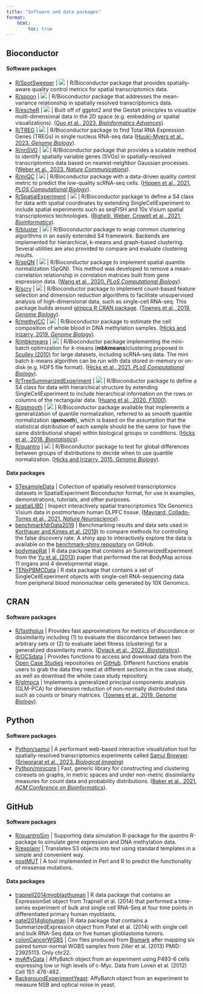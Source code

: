 ```yaml
---
title: "Software and data packages"
format:
    html:
        toc: true
---
```


## Bioconductor 

#### Software packages

- [R/SpotSweeper](https://bioconductor.org/packages/SpotSweeper) | <img src="https://bioconductor.org/shields/years-in-bioc/SpotSweeper.svg"> |  R/Bioconductor package that provides spatially-aware quality control metrics for spatial transcriptomics data.
- [R/spoon](https://bioconductor.org/packages/spoon) | <img src="https://bioconductor.org/shields/years-in-bioc/spoon.svg"> |  R/Bioconductor package that addresses the mean-variance relationship in spatially resolved transcriptomics data.
- [R/escheR](https://bioconductor.org/packages/escheR) | <img src="https://bioconductor.org/shields/years-in-bioc/escheR.svg"> |  Built off of ggplot2 and the Gestalt principles to visualize multi-dimensional data in the 2D space (e.g. embedding or spatial visualizations). ([Guo et al., 2023. _Bioinformatics Advances_](https://doi.org/10.1093/bioadv/vbad179)).
- [R/TREG](https://www.bioconductor.org/packages/TREG) | <img src="https://bioconductor.org/shields/years-in-bioc/TREG.svg"> | R/Bioconductor package to find Total RNA Expression Genes (TREGs) in single nucleus RNA-seq data ([Huuki-Myers et al., 2023. _Genome Biology_](https://doi.org/10.1186/s13059-023-03066-w)).
- [R/nnSVG](https://www.bioconductor.org/packages/nnSVG) | <img src="https://bioconductor.org/shields/years-in-bioc/nnSVG.svg"> | R/Bioconductor package that provides a scalable method to identify spatially variable genes (SVGs) in spatially-resolved transcriptomics data based on nearest-neighbor Gaussian processes. ([Weber et al., 2023. _Nature Communications_](https://doi.org/10.1038/s41467-023-39748-z)).
- [R/miQC](https://www.bioconductor.org/packages/miQC) | <img src="https://bioconductor.org/shields/years-in-bioc/miQC.svg"> | R/Bioconductor package with a data-driven quality control metric to predict the low-quality scRNA-seq cells. ([Hippen et al., 2021. _PLOS Computational Biology_](https://doi.org/10.1371/journal.pcbi.1009290)). 
- [R/SpatialExperiment](https://www.bioconductor.org/packages/SpatialExperiment) | <img src="https://bioconductor.org/shields/years-in-bioc/SpatialExperiment.svg"> | R/Bioconductor package to define a S4 class for data with spatial coordinates by extending SingleCellExperiment to include spatial experiments such as seqFISH and 10x Visium spatial transcriptomics technologies. ([Righelli, Weber, Crowell et al., 2021. _Bioinformatics_](https://doi.org/10.1093/bioinformatics/btac299)). 
- [R/bluster](https://www.bioconductor.org/packages/bluster) | <img src="https://bioconductor.org/shields/years-in-bioc/bluster.svg"> | R/Bioconductor package to wrap common clustering algorithms in an easily extended S4 framework. Backends are implemented for hierarchical, k-means and graph-based clustering. Several utilities are also provided to compare and evaluate clustering results.
- [R/spQN](http://bioconductor.org/packages/spqn) | <img src="https://bioconductor.org/shields/years-in-bioc/spqn.svg"> | R/Bioconductor package to implement spatial quantile normalization (SpQN). This method was developed to remove a mean-correlation relationship in correlation matrices built from gene expression data. ([Wang et al., 2020. _PLoS Computational Biology_](https://doi.org/10.1371/journal.pcbi.1009954)).
- [R/scry](https://bioconductor.org/packages/scry) | <img src="https://bioconductor.org/shields/years-in-bioc/scry.svg"> | R/Bioconductor package to implement count-based feature selection and dimension reduction algorithms to facilitate unsupervised analysis of high-dimensional data, such as single-cell RNA-seq. This package builds around [glmpca R CRAN package](https://cran.r-project.org/web/packages/glmpca/index.html). ([Townes et al., 2019. _Genome Biology_](https://doi.org/10.1186/s13059-019-1861-6)). 
- [R/methylCC](http://bioconductor.org/packages/methylCC) | <img src="https://bioconductor.org/shields/years-in-bioc/methylCC.svg"> | R/Bioconductor package to estimate the cell composition of whole blood in DNA methylation samples. ([Hicks and Irizarry, 2019. _Genome Biology_](https://doi.org/10.1186/s13059-019-1827-8)).
- [R/mbkmeans](http://bioconductor.org/packages/mbkmeans) | <img src="https://bioconductor.org/shields/years-in-bioc/mbkmeans.svg"> | R/Bioconductor package implementing the mini-batch optimization for _k_-means (**mbkmeans**)clustering proposed in [Sculley (2010)](https://www.eecs.tufts.edu/~dsculley/papers/fastkmeans.pdf) for large datasets, including scRNA-seq data. The mini batch _k_-means algorithm can be run with data stored in-memory or on-disk (e.g. HDF5 file format). ([Hicks et al., 2021. _PLoS Computational Biology_](https://doi.org/10.1371/journal.pcbi.1008625)).
- [R/TreeSummarizedExperiment](https://www.bioconductor.org/packages/TreeSummarizedExperiment) | <img src="https://bioconductor.org/shields/years-in-bioc/TreeSummarizedExperiment.svg"> | R/Bioconductor package to define a S4 class for data with hierarchical structure by extending SingleCellExperiment to include hierarchical information on the rows or columns of the rectangular data. ([Huang et al., 2020. _F1000_](https://doi.org/10.12688/f1000research.26669.1)).
- [R/qsmooth](http://bioconductor.org/packages/qsmooth) | <img src="https://bioconductor.org/shields/years-in-bioc/qsmooth.svg"> | R/Bioconductor package available that implements a generalization of quantile normalization, referred to as smooth quantile normalization (**qsmooth**), which is based on the assumption that the statistical distribution of each sample should be the same (or have the same distributional shape) within biological groups or conditions. ([Hicks et al., 2018. _Biostatistics_](https://doi.org/10.1093/biostatistics/kxx028)).
- [R/quantro](http://www.bioconductor.org/packages/release/bioc/html/quantro.html) | <img src="https://bioconductor.org/shields/years-in-bioc/quantro.svg"> | R/Bioconductor package to test for global differences between groups of distributions to decide when to use quantile normalization. ([Hicks and Irizarry, 2015. _Genome Biology_](https://doi.org/10.1186/s13059-015-0679-0)).

#### Data packages

- [STexampleData](https://www.bioconductor.org/packages/STexampleData) | Collection of spatially resolved transcriptomics datasets in SpatialExperiment Bioconductor format, for use in examples, demonstrations, tutorials, and other purposes. 
- [spatialLIBD](http://www.bioconductor.org/packages/spatialLIBD) | Inspect interactively spatial transcriptomics 10x Genomics Visium data in postmorteum human DLPFC tissue. ([Maynard, Collado-Torres et al., 2021. _Nature Neuroscience_](https://doi.org/10.1038/s41593-020-00787-0)). 
- [benchmarkfdrData2019](http://bioconductor.org/packages/benchmarkfdrData2019) | Benchmarking results and data sets used in [Korthauer and Kimes et al. (2019)](https://doi.org/10.1186/s13059-019-1716-1) to compare methods for controlling the false discovery rate. A shiny app to interactively explore the data is available on the [benchmark-shiny repository](https://github.com/kdkorthauer/benchmarkfdr-shiny) on GitHub. 
- [bodymapRat](http://bioconductor.org/packages/bodymapRat) | R data package that contains an SummarizedExperiment from the [Yu et al. (2013)](https://www.ncbi.nlm.nih.gov/pubmed/24510058) paper that performed the rat BodyMap across 11 organs and 4 developmental stage. 
- [TENxPBMCData](http://bioconductor.org/packages/TENxPBMCData) | R data package that contains a set of SingleCellExperiment objects with single-cell RNA-sequencing data from peripheral blood mononuclear cells generated by 10X Genomics. 

## CRAN 

#### Software packages

- [R/fasthplus](https://cran.r-project.org/web/packages/fasthplus) | Provides fast approximations for metrics of discordance or dissimilarity including (1) to evaluate the discordance between two arbitrary sets or (2) to evaluate label fitness (clustering) for a generalized dissimilarity matrix. ([Dyjack et al., 2022. _Biostatistics_](https://doi.org/10.1093/biostatistics/kxac035)).
- [R/OCSdata](https://cran.r-project.org/web/packages/OCSdata) | Provides functions to access and download data from the [Open Case Studies](https://www.opencasestudies.org) repositories on [GitHub](https://github.com/opencasestudies). Different functions enable users to grab the data they need at different sections in the case study, as well as download the whole case study repository. 
- [R/glmpca](https://cran.r-project.org/web/packages/glmpca/index.html) | Implements a generalized principal components analysis (GLM-PCA) for dimension reduction of non-normally distributed data such as counts or binary matrices. ([Townes et al., 2019. _Genome Biology_](https://doi.org/10.1186/s13059-019-1861-6)).

## Python

#### Software packages 

- [Python/samui](https://github.com/chaichontat/samui) | A performant web-based interactive visualization tool for spatially-resolved transcriptomics experiments called [Samui Browser](https://samuibrowser.com). ([Sriworarat et al., 2023. _Biological Imaging_](https://doi.org/10.1017/S2633903X2300017X))
- [Python/minicore](https://github.com/dnbaker/minicore) | Fast, generic library for constructing and clustering coresets on graphs, in metric spaces and under non-metric dissimilarity measures for count data and probability distributions. ([Baker et al., 2021. _ACM Conference on Bioinformatics_](https://pubmed.ncbi.nlm.nih.gov/34778889/)).

## GitHub

#### Software packages

- [R/quantroSim](https://github.com/stephaniehicks/quantroSim) | Supporting data simulation R-package for the *quantro* R-package to simulate gene expression and DNA methylation data.
- [R/explainr](https://github.com/hilaryparker/explainr) | Translates S3 objects into text using standard templates in a simple and convenient way. 
- [postMUT](https://github.com/stephaniehicks/postMUT) | A tool implemented in Perl and R to predict the functionality of missense mutations.


#### Data packages

- [trapnell2014myoblasthuman](https://github.com/stephaniehicks/trapnell2014myoblasthuman) | R data package that contains an ExpressionSet object from Trapnell et al. (2014) that performed a time-series experiment of bulk and single cell RNA-Seq at four time points in differentiated primary human myoblasts. 
- [patel2014gliohuman](https://github.com/willtownes/patel2014gliohuman) | R data package that contains a SummarizedExpression object from Patel et al. (2014) with single cell and bulk RNA-Seq data on five human glioblastoma tumors. 
- [colonCancerWGBS](https://github.com/genomicsclass/colonCancerWGBS) | Cov files produced from [Bismark](http://www.bioinformatics.babraham.ac.uk/projects/bismark/) after mapping six paired tumor-normal WGBS samples from Ziller et al. (2013) PMID: 23925113. Only chr22. 
- [myAffyData](https://github.com/stephaniehicks/mycAffyData) | AffyBatch object from an experiment using P493-6 cells expressing low or high levels of c-Myc. Data from Loven et al. (2012) Cell 151: 476-482.
- [BackgroundExperimentYeast](https://github.com/stephaniehicks/BackgroundExperimentYeast): AffyBatch object from an experiment to measure NSB and optical noise in yeast.

